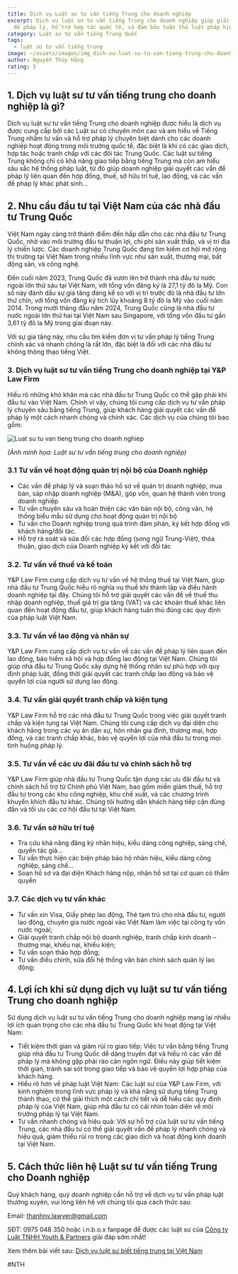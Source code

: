 ```yaml
---
title: Dịch vụ Luật sư tư vấn tiếng Trung cho doanh nghiệp
excerpt: Dịch vụ luật sư tư vấn tiếng Trung cho doanh nghiệp giúp giải quyết vấn
  đề pháp lý, hỗ trợ hợp tác quốc tế, và đảm bảo tuân thủ luật pháp hiệu quả
category: Luật sư tư vấn tiếng Trung Quốc
tags:
  - luật sư tư vấn tiếng trung
image: ~/assets/images/img_dich-vu-luat-su-tu-van-tieng-trung-cho-doanh-nghiep.jpg
author: Nguyễn Thúy Hằng
rating: 5
---
```

## 1. Dịch vụ luật sư tư vấn tiếng trung cho doanh nghiệp là gì?

Dịch vụ luật sư tư vấn tiếng Trung cho doanh nghiệp được hiểu là dịch vụ được cung cấp bởi các Luật sư có chuyên môn cao và am hiểu về Tiếng Trung nhằm tư vấn và hỗ trợ pháp lý chuyên biệt dành cho các doanh nghiệp hoạt động trong môi trường quốc tế, đặc biệt là khi có các giao dịch, hợp tác hoặc tranh chấp với các đối tác Trung Quốc. Các luật sư tiếng Trung không chỉ có khả năng giao tiếp bằng tiếng Trung mà còn am hiểu sâu sắc hệ thống pháp luật, từ đó giúp doanh nghiệp giải quyết các vấn đề pháp lý liên quan đến hợp đồng, thuế, sở hữu trí tuệ, lao động, và các vấn đề pháp lý khác phát sinh…

## 2. Nhu cầu đầu tư tại Việt Nam của các nhà đầu tư Trung Quốc

Việt Nam ngày càng trở thành điểm đến hấp dẫn cho các nhà đầu tư Trung Quốc, nhờ vào môi trường đầu tư thuận lợi, chi phí sản xuất thấp, và vị trí địa lý chiến lược. Các doanh nghiệp Trung Quốc đang tìm kiếm cơ hội mở rộng thị trường tại Việt Nam trong nhiều lĩnh vực như sản xuất, thương mại, bất động sản, và công nghệ.

Đến cuối năm 2023, Trung Quốc đã vươn lên trở thành nhà đầu tư nước ngoài lớn thứ sáu tại Việt Nam, với tổng vốn đăng ký là 27,1 tỷ đô la Mỹ. Con số này đánh dấu sự gia tăng đáng kể so với vị trí trước đó là nhà đầu tư lớn thứ chín, với tổng vốn đăng ký tích lũy khoảng 8 tỷ đô la Mỹ vào cuối năm 2014. Trong mười tháng đầu năm 2024, Trung Quốc cũng là nhà đầu tư nước ngoài lớn thứ hai tại Việt Nam sau Singapore, với tổng vốn đầu tư gần 3,61 tỷ đô la Mỹ trong giai đoạn này.

Với sự gia tăng này, nhu cầu tìm kiếm đơn vị tư vấn pháp lý tiếng Trung chính xác và nhanh chóng là rất lớn, đặc biệt là đối với các nhà đầu tư không thông thạo tiếng Việt.

### 3. Dịch vụ luật sư tư vấn tiếng Trung cho doanh nghiệp tại Y&P Law Firm

Hiểu rõ những khó khăn mà các nhà đầu tư Trung Quốc có thể gặp phải khi đầu tư vào Việt Nam. Chính vì vậy, chúng tôi cung cấp dịch vụ tư vấn pháp lý chuyên sâu bằng tiếng Trung, giúp khách hàng giải quyết các vấn đề pháp lý một cách nhanh chóng và chính xác. Các dịch vụ của chúng tôi bao gồm:

![Luat su tu van tieng trung cho doanh nghiep](~/assets/images/luat-su-tu-van-tieng-trung-cho-doanh-nghiep.jpg "Luat su tu van tieng trung cho doanh nghiep")

*(Ảnh minh họa: Luật sư tư vấn tiếng trung cho doanh nghiệp)*

### 3.1 Tư vấn về hoạt động quản trị nội bộ của Doanh nghiệp

* Các vấn đề pháp lý và soạn thảo hồ sơ về quản trị doanh nghiệp, mua bán, sáp nhập doanh nghiệp (M&A), góp vốn, quan hệ thành viên trong doanh nghiệp
* Tư vấn chuyên sâu và hoàn thiện các văn bản nội bộ, công văn, hệ thống biểu mẫu sử dụng cho hoạt động quản trị nội bộ
* Tư vấn cho Doanh nghiệp trong quá trình đàm phán, ký kết hợp đồng với khách hàng/đối tác.
* Hỗ trợ rà soát và sửa đổi các hợp đồng (song ngữ Trung-Việt), thỏa thuận, giao dịch của Doanh nghiệp ký kết với đối tác

### 3.2. Tư vấn về thuế và kế toán

Y&P Law Firm cung cấp dịch vụ tư vấn về hệ thống thuế tại Việt Nam, giúp nhà đầu tư Trung Quốc hiểu rõ nghĩa vụ thuế khi thành lập và điều hành doanh nghiệp tại đây. Chúng tôi hỗ trợ giải quyết các vấn đề về thuế thu nhập doanh nghiệp, thuế giá trị gia tăng (VAT) và các khoản thuế khác liên quan đến hoạt động đầu tư, giúp khách hàng tuân thủ đúng các quy định của pháp luật Việt Nam.

### 3.3. Tư vấn về lao động và nhân sự

Y&P Law Firm cung cấp dịch vụ tư vấn về các vấn đề pháp lý liên quan đến lao động, bảo hiểm xã hội và hợp đồng lao động tại Việt Nam. Chúng tôi giúp nhà đầu tư Trung Quốc xây dựng hệ thống nhân sự phù hợp với quy định pháp luật, đồng thời giải quyết các tranh chấp lao động và bảo vệ quyền lợi của người sử dụng lao động.

### 3.4. Tư vấn giải quyết tranh chấp và kiện tụng

Y&P Law Firm hỗ trợ các nhà đầu tư Trung Quốc trong việc giải quyết tranh chấp và kiện tụng tại Việt Nam. Chúng tôi cung cấp dịch vụ đại diện cho khách hàng trong các vụ án dân sự, hôn nhân gia đình, thương mại, hợp đồng, và các tranh chấp khác, bảo vệ quyền lợi của nhà đầu tư trong mọi tình huống pháp lý.

### 3.5. Tư vấn về các ưu đãi đầu tư và chính sách hỗ trợ

Y&P Law Firm giúp nhà đầu tư Trung Quốc tận dụng các ưu đãi đầu tư và chính sách hỗ trợ từ Chính phủ Việt Nam, bao gồm miễn giảm thuế, hỗ trợ đầu tư trong các khu công nghiệp, khu chế xuất, và các chương trình khuyến khích đầu tư khác. Chúng tôi hướng dẫn khách hàng tiếp cận đúng đắn và tối ưu các cơ hội đầu tư tại Việt Nam.

### 3.6. Tư vấn sở hữu trí tuệ

* Tra cứu khả năng đăng ký nhãn hiệu, kiểu dáng công nghiệp, sáng chế, quyền tác giả…
* Tư vấn thực hiện các biện pháp bảo hộ nhãn hiệu, kiểu dáng công nghiệp, sáng chế…
* Soạn hồ sơ và đại diện Khách hàng nộp, nhận hồ sơ tại cơ quan có thẩm quyền

### 3.7. Các dịch vụ tư vấn khác

* Tư vấn xin Visa, Giấy phép lao động, Thẻ tạm trú cho nhà đầu tư, người lao động, chuyên gia nước ngoài vào Việt Nam làm việc tại công ty vốn nước ngoài;
* Giải quyết tranh chấp nội bộ doanh nghiệp, tranh chấp kinh doanh – thương mại, khiếu nại, khiếu kiện;
* Tư vấn soạn thảo hợp đồng;
* Tư vấn điều chỉnh, sửa đổi hệ thống văn bản chính sách quản lý lao động;

## 4. Lợi ích khi sử dụng dịch vụ luật sư tư vấn tiếng Trung cho doanh nghiệp

Sử dụng dịch vụ luật sư tư vấn tiếng Trung cho doanh nghiệp mang lại nhiều lợi ích quan trọng cho các nhà đầu tư Trung Quốc khi hoạt động tại Việt Nam:

* Tiết kiệm thời gian và giảm rủi ro giao tiếp: Việc tư vấn bằng tiếng Trung giúp nhà đầu tư Trung Quốc dễ dàng truyền đạt và hiểu rõ các vấn đề pháp lý mà không gặp phải rào cản ngôn ngữ. Điều này giúp tiết kiệm thời gian, tránh sai sót trong giao tiếp và bảo vệ quyền lợi hợp pháp của khách hàng.
* Hiểu rõ hơn về pháp luật Việt Nam: Các luật sư của Y&P Law Firm, với kinh nghiệm trong lĩnh vực pháp lý và khả năng sử dụng tiếng Trung thành thạo, có thể giải thích một cách chi tiết và dễ hiểu các quy định pháp lý của Việt Nam, giúp nhà đầu tư có cái nhìn toàn diện về môi trường pháp lý tại Việt Nam.
* Tư vấn nhanh chóng và hiệu quả: Với sự hỗ trợ của luật sư tư vấn tiếng Trung, các nhà đầu tư có thể giải quyết vấn đề pháp lý nhanh chóng và hiệu quả, giảm thiểu rủi ro trong các giao dịch và hoạt động kinh doanh tại Việt Nam.

## 5. Cách thức liên hệ Luật sư tư vấn tiếng Trung cho Doanh nghiệp

Quý khách hàng, quý doanh nghiệp cần hỗ trợ về dịch vụ tư vấn pháp luật thường xuyên, vui lòng liên hệ với chúng tôi qua cách thức sau:

Email: thanhnv.lawyer@gmail.com

SĐT: 0975 048 350 hoặc i.n.b.o.x fanpage để được các luật sư của [Công ty Luật TNHH Youth & Partners](http://https/www.facebook.com/vinhphuclawyers) giải đáp sớm nhất!

Xem thêm bài viết sau: [Dịch vụ luật sư biết tiếng trung tại Việt Nam](https://yplawfirm.vn/dau-tu-nuoc-ngoai/dich-vu-luat-su-biet-tieng-trung-tai-viet-nam)

\#NTH
